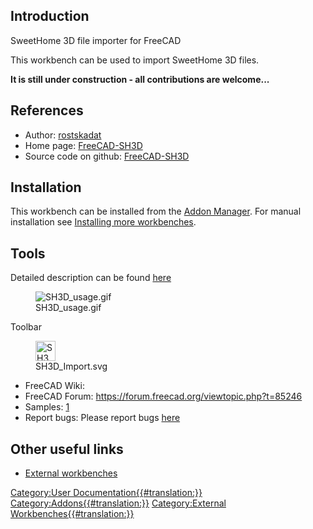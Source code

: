 <languages/>
{{UnfinishedDocu}}

==Introduction==

SweetHome 3D file importer for FreeCAD

This workbench can be used to import SweetHome 3D files.

'''It is still under construction - all contributions are welcome...'''

==References==

* Author: [https://github.com/rostskadat rostskadat]
* Home page: [https://github.com/rostskadat/FreeCAD-SH3D FreeCAD-SH3D]
* Source code on github: [https://github.com/rostskadat/FreeCAD-SH3D FreeCAD-SH3D]

==Installation==

This workbench can be installed from the [[Std_AddonMgr|Addon Manager]]. For manual installation see [[Installing_more_workbenches|Installing more workbenches]].

==Tools==

Detailed description can be found [https://github.com/rostskadat/FreeCAD-SH3D?tab=readme-ov-file#usage here]

[[Image:SH3D_usage.gif]]

Toolbar

[[Image:SH3D_Import.svg|32px]]

* FreeCAD Wiki:
* FreeCAD Forum: https://forum.freecad.org/viewtopic.php?t=85246
* Samples: [https://github.com/rostskadat/FreeCAD-SH3D/tree/main/Resources/sample]
* Report bugs: Please report bugs [https://github.com/rostskadat/FreeCAD-SH3D/issues here]

==Other useful links==

* [[External_workbenches|External workbenches]]


[[Category:User Documentation{{#translation:}}]]
[[Category:Addons{{#translation:}}]]
[[Category:External Workbenches{{#translation:}}]]